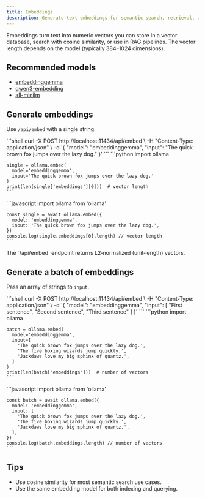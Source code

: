 ```yaml
---
title: Embeddings
description: Generate text embeddings for semantic search, retrieval, and RAG.
---
```


Embeddings turn text into numeric vectors you can store in a vector database, search with cosine similarity, or use in RAG pipelines. The vector length depends on the model (typically 384–1024 dimensions).

## Recommended models

- [embeddinggemma](https://ollama.com/library/embeddinggemma)
- [qwen3-embedding](https://ollama.com/library/qwen3-embedding)
- [all-minilm](https://ollama.com/library/all-minilm)

## Generate embeddings

Use `/api/embed` with a single string.

<Tabs>
  <Tab title="cURL">
    ```shell
    curl -X POST http://localhost:11434/api/embed \
      -H "Content-Type: application/json" \
      -d '{
        "model": "embeddinggemma",
        "input": "The quick brown fox jumps over the lazy dog."
      }'
    ```
  </Tab>
  <Tab title="Python">
    ```python
    import ollama

    single = ollama.embed(
      model='embeddinggemma',
      input='The quick brown fox jumps over the lazy dog.'
    )
    print(len(single['embeddings'][0]))  # vector length
    ```
  </Tab>
  <Tab title="JavaScript">
    ```javascript
    import ollama from 'ollama'

    const single = await ollama.embed({
      model: 'embeddinggemma',
      input: 'The quick brown fox jumps over the lazy dog.',
    })
    console.log(single.embeddings[0].length) // vector length
    ```
  </Tab>
</Tabs>

<Note>
  The `/api/embed` endpoint returns L2‑normalized (unit‑length) vectors.
</Note>

## Generate a batch of embeddings

Pass an array of strings to `input`.

<Tabs>
  <Tab title="cURL">
    ```shell
    curl -X POST http://localhost:11434/api/embed \
      -H "Content-Type: application/json" \
      -d '{
        "model": "embeddinggemma",
        "input": [
          "First sentence",
          "Second sentence",
          "Third sentence"
        ]
      }'
    ```
  </Tab>
  <Tab title="Python">
    ```python
    import ollama

    batch = ollama.embed(
      model='embeddinggemma',
      input=[
        'The quick brown fox jumps over the lazy dog.',
        'The five boxing wizards jump quickly.',
        'Jackdaws love my big sphinx of quartz.',
      ]
    )
    print(len(batch['embeddings']))  # number of vectors
    ```
  </Tab>
  <Tab title="JavaScript">
    ```javascript
    import ollama from 'ollama'

    const batch = await ollama.embed({
      model: 'embeddinggemma',
      input: [
        'The quick brown fox jumps over the lazy dog.',
        'The five boxing wizards jump quickly.',
        'Jackdaws love my big sphinx of quartz.',
      ],
    })
    console.log(batch.embeddings.length) // number of vectors
    ```
  </Tab>
</Tabs>

## Tips

- Use cosine similarity for most semantic search use cases.
- Use the same embedding model for both indexing and querying.


